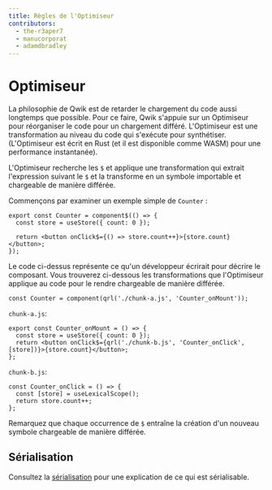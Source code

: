 ```yaml
---
title: Règles de l'Optimiseur
contributors:
  - the-r3aper7
  - manucorporat
  - adamdbradley
---
```


# Optimiseur

La philosophie de Qwik est de retarder le chargement du code aussi longtemps que possible. Pour ce faire, Qwik s'appuie sur un Optimiseur pour réorganiser le code pour un chargement différé. L'Optimiseur est une transformation au niveau du code qui s'exécute pour synthétiser. (L'Optimiseur est écrit en Rust (et il est disponible comme WASM) pour une performance instantanée).

L'Optimiseur recherche les `$` et applique une transformation qui extrait l'expression suivant le `$` et la transforme en un symbole importable et chargeable de manière différée.

Commençons par examiner un exemple simple de `Counter` :

```tsx
export const Counter = component$(() => {
  const store = useStore({ count: 0 });

  return <button onClick$={() => store.count++}>{store.count}</button>;
});
```

Le code ci-dessus représente ce qu'un développeur écrirait pour décrire le composant. Vous trouverez ci-dessous les transformations que l'Optimiseur applique au code pour le rendre chargeable de manière différée.

```tsx
const Counter = component(qrl('./chunk-a.js', 'Counter_onMount'));
```

`chunk-a.js`:

```tsx
export const Counter_onMount = () => {
  const store = useStore({ count: 0 });
  return <button onClick$={qrl('./chunk-b.js', 'Counter_onClick', [store])}>{store.count}</button>;
};
```

`chunk-b.js`:

```tsx
const Counter_onClick = () => {
  const [store] = useLexicalScope();
  return store.count++;
};
```

Remarquez que chaque occurrence de `$` entraîne la création d'un nouveau symbole chargeable de manière différée.

## Sérialisation

Consultez la [sérialisation](../../../docs/concepts/resumable/index.mdx#serialization) pour une explication de ce qui est sérialisable.
